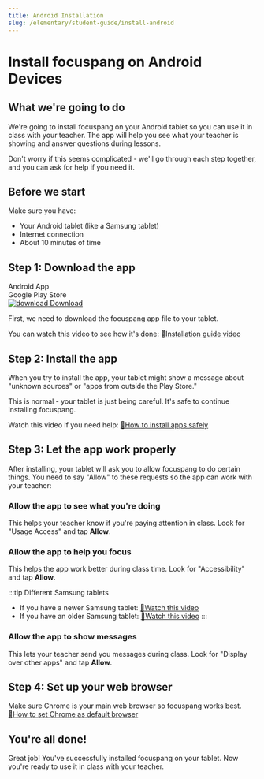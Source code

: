 ```yaml
---
title: Android Installation
slug: /elementary/student-guide/install-android
---
```


# Install focuspang on Android Devices

## What we're going to do

We're going to install focuspang on your Android tablet so you can use it in class with your teacher.
The app will help you see what your teacher is showing and answer questions during lessons.

Don't worry if this seems complicated - we'll go through each step together, and you can ask for help if you need it.

## Before we start

Make sure you have:

- Your Android tablet (like a Samsung tablet)
- Internet connection
- About 10 minutes of time

## Step 1: Download the app

<div class="fp-download-container fp-download-green">
  <div>
    <div class="fp-download-title">Android App</div>
    <div class="fp-download-desc">Google Play Store</div>
  </div>
  <a
    class="fp-download-button"
    href="https://play.google.com/store/apps/details?id=com.focuspang.student"
  >
    <img
      class="fp-download-icon"
      src="/img/download-white-icon.svg"
      alt="download"
    />
    Download
  </a>
</div>

First, we need to download the focuspang app file to your tablet.

You can watch this video to see how it's done: [🔗Installation guide video](https://www.youtube.com/watch?v=XBcpvCpa3nk)

## Step 2: Install the app

When you try to install the app, your tablet might show a message about "unknown sources" or "apps from outside the Play Store."

This is normal - your tablet is just being careful. It's safe to continue installing focuspang.

Watch this video if you need help: [🔗How to install apps safely](https://www.youtube.com/watch?v=YyateW8uqIg)

## Step 3: Let the app work properly

After installing, your tablet will ask you to allow focuspang to do certain things. You need to say "Allow" to these requests so the app can work with your teacher:

### Allow the app to see what you're doing

This helps your teacher know if you're paying attention in class.
Look for "Usage Access" and tap **Allow**.

### Allow the app to help you focus

This helps the app work better during class time.
Look for "Accessibility" and tap **Allow**.

:::tip Different Samsung tablets

- If you have a newer Samsung tablet: [🔗Watch this video](https://www.youtube.com/watch?v=mmQBRfcNyAQ)
- If you have an older Samsung tablet: [🔗Watch this video](https://www.youtube.com/watch?v=XBcpvCpa3nk&t=163s)
  :::

### Allow the app to show messages

This lets your teacher send you messages during class.
Look for "Display over other apps" and tap **Allow**.

## Step 4: Set up your web browser

Make sure Chrome is your main web browser so focuspang works best.
[🔗How to set Chrome as default browser](https://support.google.com/chrome/answer/95417?hl=ko&co=GENIE.Platform%3DAndroid&oco=1)

## You're all done!

Great job! You've successfully installed focuspang on your tablet.
Now you're ready to use it in class with your teacher.
